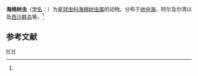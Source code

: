 {{Speciesbox
| taxon = Spongodendron macrodoras
| binomial_authority = (Hollande et Enjumet, 1960)<ref name='id9068'>{{cite web| url =http://www.bioinfo.cn/db05/BjdwSpecies.php?action=view&id=9068| title =海绵树虫| work =《中国动物物种编目数据库》| publisher =[[中国科学院|中国科学院]]微生物研究所| author =[[中国科学院|中国科学院]]动物研究所| accessdate =2009-04-16| deadurl =yes| archiveurl =https://web.archive.org/web/20141213055350/http://www.bioinfo.cn/db05/BjdwSpecies.php?action=view&id=9068| archivedate =2014-12-13}}</ref>
}}

'''海绵树虫'''（[[学名|学名]]：{{lang|la|''Spongodendron macrodoras''}}）为[[星球虫科|星球虫科]][[海绵树虫属|海绵树虫属]]的动物。分布于[[地中海|地中海]]、阿尔及尔湾以及[[西沙群岛|西沙群岛]]等。<ref name='id9068'/>

== 参考文献 ==
{{reflist}}

{{放射虫小作品}}

{{Taxonbar}}
[[Category:1960年描述的动物|H]]
[[Category:海绵树虫属|H]]
